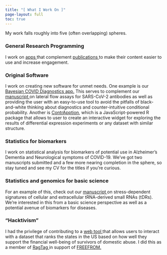 ```yaml
---
title: "[ What I Work On ]"
page-layout: full
toc: true
---
```


      
My work falls roughly into five (often overlapping) spheres. 

### General Research Programming

I work on <a href="https://microrna-atlas.omics.kitchen/"> apps </a>
that complement <a href="https://www.frontiersin.org/articles/10.3389/fcell.2022.804164/full"> publications </a> 
to make their content easier to use and increase engagement.

### Original Software

I work on creating new software for unmet needs. One example is our <a href="https://covid.omics.kitchen/"> Bayesian COVID Diagnostics app.</a> This serves to complement our <a href="https://bmcinfectdis.biomedcentral.com/articles/10.1186/s12879-021-06257-7"> manuscript </a> on lateral flow assays for SARS-CoV-2 antibodies as well as providing the user with an easy-to-use tool to avoid the pitfalls of black-and-white thinking about diagnostics and counter-intuitive conditional 
probability. Another is <a href="https://omics-kitchen.github.io/ContrApption/#"> ContrApption</a>, which is a JavaScript-powered R package that allows to user to create an interactive widget for exploring the results of differential expression experiments or any dataset with similar structure.

### Statistics for biomarkers

I work on statistical analysis for biomarkers of potential use in Alzheimer's Dementia and Neurological symptoms of COVID-19. 
We've got two manuscripts submitted and a few more nearing completion in the sphere, so stay tuned and see my CV for the titles
if you're curious.

### Statistics and genomics for basic science

For an example of this, check out our <a href="https://www.biorxiv.org/content/10.1101/2021.09.03.458085v1"> manuscript </a>
on stress-dependent signatures of cellular and extracellular tRNA-derived small RNAs (tDRs). We're interested in this from a basic science perspective as well as a potential avenue of biomarkers for diseases.

### "Hacktivism"

I had the privilege of contributing to a <a href="https://mapandscorecard.freefrom.org/"> web tool </a> that allows
users to interact with a dataset that ranks the states in the US based on how well they support the financial well-being of survivors of domestic abuse. I did this as a member of <a href="https://ragtag.org/"> RagTag </a> in support of
<a href="https://www.freefrom.org/"> FREEFROM.</a>

<!-- ## Formal academic-style bio:

Thadryan is a former volunteer Firefighter/EMT and Human Services worker turned Data Scientist interested in biostatistics, programming, and interactive data visualization. He studied Human Biology at Greenfield Community College and American International College and worked in custom antibody production before earning his MS in Bioinformatics at Northeastern University. There he served as a Teaching Assistant for the colleges of Science and Computer and Information Science and completed a co-op at bluebird bio in Cambridge where he stayed on as a contractor while finishing his MS. After graduating he came to Mass General to provide statistical and programming support to the Cardiovascular Research Center before moving to ACTRU. He also teaches an online introductory course in the program where he earned his MS. Thadryan will be leaving ACTRU to pursue a PhD. When not at work he enjoys music, RPGs, and cartooning. -->
